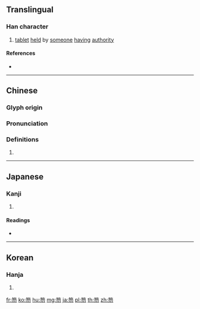 {{character info/new}}
==Translingual==

===Han character===
{{Han char|rn=118|rad=竹|as=04|sn=10|four=88227|canj=HPHH|ids=⿱[[竹|⺮]][[勿]]}}

# [[tablet]] [[held]] by [[someone]] [[having]] [[authority]]

====References====
* {{Han ref|kx=0878.300|dkj=25882|dj=1307.030|hdz=52951.100|uh=7B0F|ud=31503|bh=D343|bd=54083}}

----

==Chinese==
{{zh-forms}}

===Glyph origin===
{{Han etym}}

===Pronunciation===
{{zh-pron
|m=hù
|c=fat1
|h=pfs=fut
|md=
|mn=
|w=
|mc=y
|oc=y
|cat=
}}

===Definitions===
{{zh-hanzi}}

# {{rfdef|lang=zh}}

----

==Japanese==
{{wikipedia|lang=ja}}

===Kanji===
{{ja-kanji|grade=|rs=竹04}}

# {{defn|lang=ja|sort=竹04}}

====Readings====
* {{ja-readings|on=[[こつ]] (kotsu)|kun=[[しゃく]] (shaku)|nanori=}}

----

==Korean==

===Hanja===
{{ko-hanja|hangeul=홀|eumhun=|rv=hol|mr=hol|y=hol}}

# {{defn|lang=ko|sort=竹04}}

[[fr:笏]]
[[ko:笏]]
[[hu:笏]]
[[mg:笏]]
[[ja:笏]]
[[pl:笏]]
[[th:笏]]
[[zh:笏]]